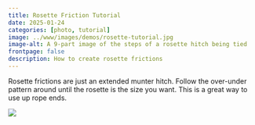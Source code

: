 ```yaml
---
title: Rosette Friction Tutorial
date: 2025-01-24
categories: [photo, tutorial]
image: ../www/images/demos/rosette-tutorial.jpg
image-alt: A 9-part image of the steps of a rosette hitch being tied
frontpage: false
description: How to create rosette frictions
---
```


Rosette frictions are just an extended munter hitch. Follow the over-under pattern around until the rosette is the size you want. This is a great way to use up rope ends.

![](../www/images/demos/rosette-tutorial.jpg)
